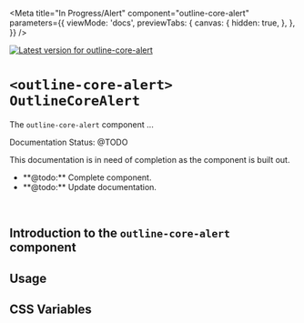 

<Meta
  title="In Progress/Alert"
  component="outline-core-alert"
  parameters={{
    viewMode: 'docs',
    previewTabs: {
      canvas: {
        hidden: true,
      },
    },
  }}
/>

[![Latest version for outline-core-alert](https://img.shields.io/npm/v/@phase2/outline-core-alert)](https://www.npmjs.com/package/@phase2/outline-core-alert)

# `<outline-core-alert>` `OutlineCoreAlert`

The `outline-core-alert` component ...

<outline-alert status="warning" size="large">
  <span slot="header">Documentation Status: @TODO</span>
  <p>This documentation is in need of completion as the component is built out.</p>
  <ul>
    <li>**@todo:** Complete component.</li>
    <li>**@todo:** Update documentation.</li>
  </ul>
</outline-alert>
<br />

## Introduction to the **`outline-core-alert`** component


## Usage

## CSS Variables

